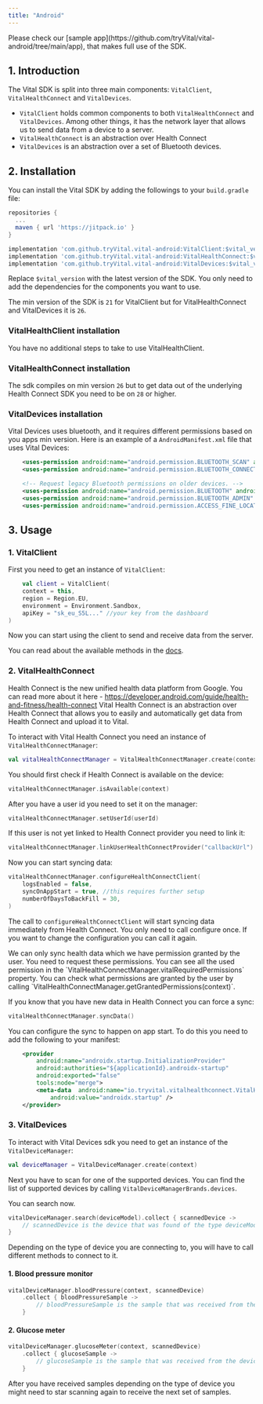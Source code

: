 ```yaml
---
title: "Android"
---
```


<Tip>
    Please check our [sample
    app](https://github.com/tryVital/vital-android/tree/main/app), that makes
    full use of the SDK.
</Tip>

## 1. Introduction

The Vital SDK is split into three main components: `VitalClient`, `VitalHealthConnect`
and `VitalDevices`.

- `VitalClient` holds common components to both `VitalHealthConnect` and `VitalDevices`. Among other
things, it has the network layer that allows us to send data from a device to a server.
- `VitalHealthConnect` is an abstraction over Health Connect
- `VitalDevices` is an abstraction over a set of Bluetooth devices.

## 2. Installation

You can install the Vital SDK by adding the followings to your `build.gradle` file:

```groovy
repositories {
  ...
  maven { url 'https://jitpack.io' }
}
```

```groovy
implementation 'com.github.tryVital.vital-android:VitalClient:$vital_version'
implementation 'com.github.tryVital.vital-android:VitalHealthConnect:$vital_version'
implementation 'com.github.tryVital.vital-android:VitalDevices:$vital_version'
```

Replace `$vital_version` with the latest version of the SDK. You only need to add the dependencies
for the components you want to use.

The min version of the SDK is `21` for VitalClient but for VitalHealthConnect and VitalDevices it is
`26`.

### VitalHealthClient installation

You have no additional steps to take to use VitalHealthClient.

### VitalHealthConnect installation

The sdk compiles on min version `26` but to get data out of the underlying Health Connect SDK you
need to be on `28` or higher.

### VitalDevices installation

Vital Devices uses bluetooth, and it requires different permissions based on you apps min version.
Here is an example of a `AndroidManifest.xml` file that uses Vital Devices:

```xml
    <uses-permission android:name="android.permission.BLUETOOTH_SCAN" android:usesPermissionFlags="neverForLocation"/>
    <uses-permission android:name="android.permission.BLUETOOTH_CONNECT"/>

    <!-- Request legacy Bluetooth permissions on older devices. -->
    <uses-permission android:name="android.permission.BLUETOOTH" android:maxSdkVersion="30"/>
    <uses-permission android:name="android.permission.BLUETOOTH_ADMIN" android:maxSdkVersion="30"/>
    <uses-permission android:name="android.permission.ACCESS_FINE_LOCATION" android:maxSdkVersion="30"/>
```

## 3. Usage

### 1. VitalClient

First you need to get an instance of `VitalClient`:

```kotlin
    val client = VitalClient(
    context = this,
    region = Region.EU,
    environment = Environment.Sandbox,
    apiKey = "sk_eu_S5L..." //your key from the dashboard
)
```

Now you can start using the client to send and receive data from the server.

You can read about the available methods in
the [docs](https://docs.tryvital.io/api-reference/user/create-user).

### 2.  VitalHealthConnect

Health Connect is the new unified health data platform from Google. You can read more about it here - https://developer.android.com/guide/health-and-fitness/health-connect
Vital Health Connect is an abstraction over Health Connect that allows you to easily and automatically get data from Health Connect and upload it to Vital.

To interact with Vital Health Connect you need an instance of `VitalHealthConnectManager`:
```kotlin
val vitalHealthConnectManager = VitalHealthConnectManager.create(context, apiKey, region, environment);
```

You should first check if Health Connect is available on the device:
```kotlin
vitalHealthConnectManager.isAvailable(context)
```

After you have a user id you need to set it on the manager:
```kotlin
vitalHealthConnectManager.setUserId(userId)
```

If this user is not yet linked to Health Connect provider you need to link it:
```kotlin
vitalHealthConnectManager.linkUserHealthConnectProvider("callbackUrl")
```

Now you can start syncing data:
```kotlin
vitalHealthConnectManager.configureHealthConnectClient(
    logsEnabled = false,
    syncOnAppStart = true, //this requires further setup
    numberOfDaysToBackFill = 30,
)
```

The call to `configureHealthConnectClient` will start syncing data immediately from Health Connect.
You only need to call configure once. If you want to change the configuration you can call it again.

<Warning>
    We can only sync health data which we have permission granted by the user.
    You need to request these permissions. You can see all the used permission in the
    `VitalHealthConnectManager.vitalRequiredPermissions`
    property.
    You can check what permissions are granted by the user by calling
    `VitalHealthConnectManager.getGrantedPermissions(context)`.
</Warning>

If you know that you have new data in Health Connect you can force a sync:
```kotlin
vitalHealthConnectManager.syncData()
```

You can configure the sync to happen on app start. To do this you need to add the following to your manifest:
```xml
    <provider
        android:name="androidx.startup.InitializationProvider"
        android:authorities="${applicationId}.androidx-startup"
        android:exported="false"
        tools:node="merge">
        <meta-data  android:name="io.tryvital.vitalhealthconnect.VitalHealthInitializer"
            android:value="androidx.startup" />
    </provider>
```

### 3. VitalDevices

To interact with Vital Devices sdk you need to get an instance of the `VitalDeviceManager`:

```kotlin
val deviceManager = VitalDeviceManager.create(context)
```

Next you have to scan for one of the supported devices. You can find the list of supported devices
by calling `VitalDeviceManagerBrands.devices`.

You can search now.

```kotlin
vitalDeviceManager.search(deviceModel).collect { scannedDevice ->
    // scannedDevice is the device that was found of the type deviceModel
}
```

Depending on the type of device you are connecting to, you will have to call different methods to
connect to it.

#### 1. Blood pressure monitor

```kotlin
vitalDeviceManager.bloodPressure(context, scannedDevice)
    .collect { bloodPressureSample ->
        // bloodPressureSample is the sample that was received from the device
    }
```

#### 2. Glucose meter

```kotlin
vitalDeviceManager.glucoseMeter(context, scannedDevice)
    .collect { glucoseSample ->
        // glucoseSample is the sample that was received from the device
    }
```

After you have received samples depending on the type of device you might need to star scanning
again to receive the next set of samples.



